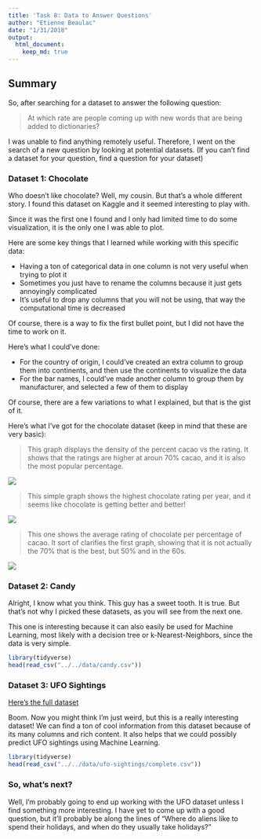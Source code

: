 ```yaml
---
title: 'Task 8: Data to Answer Questions'
author: "Etienne Beaulac"
date: "1/31/2018"
output: 
  html_document:
    keep_md: true
---
```


## Summary

So, after searching for a dataset to answer the following question:

> At which rate are people coming up with new words that are being added to dictionaries?

I was unable to find anything remotely useful. Therefore, I went on the search of a new question by looking at potential datasets. (If you can't find a dataset for your question, find a question for your dataset)

### Dataset 1: Chocolate

Who doesn't like chocolate? Well, my cousin. But that's a whole different story. I found this dataset on Kaggle and it seemed interesting to play with. 

Since it was the first one I found and I only had limited time to do some visualization, it is the only one I was able to plot. 

Here are some key things that I learned while working with this specific data:

* Having a ton of categorical data in one column is not very useful when trying to plot it
* Sometimes you just have to rename the columns because it just gets annoyingly complicated
* It's useful to drop any columns that you will not be using, that way the computational time is decreased

Of course, there is a way to fix the first bullet point, but I did not have the time to work on it. 

Here's what I could've done:

* For the country of origin, I could've created an extra column to group them into continents, and then use the continents to visualize the data
* For the bar names, I could've made another column to group them by manufacturer, and selected a few of them to display

Of course, there are a few variations to what I explained, but that is the gist of it.

Here's what I've got for the chocolate dataset (keep in mind that these are very basic):

> This graph displays the density of the percent cacao vs the rating. It shows that the ratings are higher at aroun 70% cacao, and it is also the most popular percentage.

![](cacao_rating_percent_density.png)

> This simple graph shows the highest chocolate rating per year, and it seems like chocolate is getting better and better! 

![](cacao_rating_year.png)

> This one shows the average rating of chocolate per percentage of cacao. It sort of clarifies the first graph, showing that it is not actually the 70% that is the best, but 50% and in the 60s.

![](cacao_rating_percent.png)

### Dataset 2: Candy

Alright, I know what you think. This guy has a sweet tooth. It is true. But that's not why I picked these datasets, as you will see from the next one.

This one is interesting because it can also easily be used for Machine Learning, most likely with a decision tree or k-Nearest-Neighbors, since the data is very simple.

```r
library(tidyverse)
head(read_csv("../../data/candy.csv"))
```

### Dataset 3: UFO Sightings

[Here's the full dataset](https://www.kaggle.com/NUFORC/ufo-sightings/data)

Boom. Now you might think I'm just weird, but this is a really interesting dataset! We can find a ton of cool information from this dataset because of its many columns and rich content. It also helps that we could possibly predict UFO sightings using Machine Learning.

```r
library(tidyverse)
head(read_csv("../../data/ufo-sightings/complete.csv"))
```


### So, what's next?

Well, I'm probably going to end up working with the UFO dataset unless I find something more interesting. I have yet to come up with a good question, but it'll probably be along the lines of "Where do aliens like to spend their holidays, and when do they usually take holidays?"